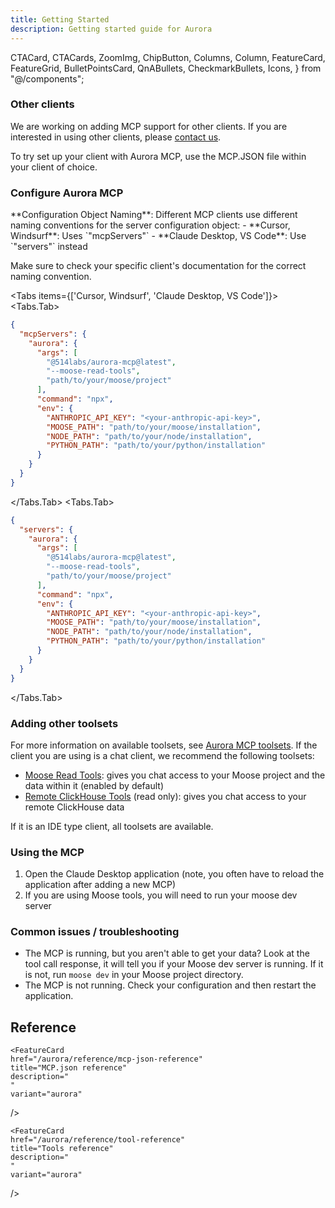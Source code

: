```yaml
---
title: Getting Started
description: Getting started guide for Aurora
---
```


  CTACard,
  CTACards,
  ZoomImg,
  ChipButton,
  Columns,
  Column,
  FeatureCard,
  FeatureGrid,
  BulletPointsCard,
  QnABullets,
  CheckmarkBullets,
  Icons,
} from "@/components";

### Other clients

We are working on adding MCP support for other clients. If you are interested in using other clients, please [contact us](mailto:aurora@fiveonefour.com).

To try set up your client with Aurora MCP, use the MCP.JSON file within your client of choice.

<Steps>

### Configure Aurora MCP

<Callout type="warning">
**Configuration Object Naming**: Different MCP clients use different naming conventions for the server configuration object:
- **Cursor, Windsurf**: Uses `"mcpServers"`
- **Claude Desktop, VS Code**: Use `"servers"` instead

Make sure to check your specific client's documentation for the correct naming convention.
</Callout>

<Tabs items={['Cursor, Windsurf', 'Claude Desktop, VS Code']}>
<Tabs.Tab>
```json filename="MCP configuration" copy
{
  "mcpServers": {
    "aurora": {
      "args": [
        "@514labs/aurora-mcp@latest",
        "--moose-read-tools",
        "path/to/your/moose/project"
      ],
      "command": "npx",
      "env": {
        "ANTHROPIC_API_KEY": "<your-anthropic-api-key>",
        "MOOSE_PATH": "path/to/your/moose/installation",
        "NODE_PATH": "path/to/your/node/installation",
        "PYTHON_PATH": "path/to/your/python/installation"
      }
    }
  }
}
```
</Tabs.Tab>
<Tabs.Tab>
```json filename="MCP configuration" copy
{
  "servers": {
    "aurora": {
      "args": [
        "@514labs/aurora-mcp@latest",
        "--moose-read-tools",
        "path/to/your/moose/project"
      ],
      "command": "npx",
      "env": {
        "ANTHROPIC_API_KEY": "<your-anthropic-api-key>",
        "MOOSE_PATH": "path/to/your/moose/installation",
        "NODE_PATH": "path/to/your/node/installation",
        "PYTHON_PATH": "path/to/your/python/installation"
      }
    }
  }
}
```
</Tabs.Tab>
</Tabs>

### Adding other toolsets

For more information on available toolsets, see [Aurora MCP toolsets](/aurora/reference/tool-reference). If the client you are using is a chat client, we recommend the following toolsets:

* [Moose Read Tools](../aurora/reference/tool-reference#moose-read-tools): gives you chat access to your Moose project and the data within it (enabled by default)
* [Remote ClickHouse Tools](../aurora/reference/tool-reference#remote-clickhouse) (read only): gives you chat access to your remote ClickHouse data

If it is an IDE type client, all toolsets are available.

### Using the MCP

1. Open the Claude Desktop application (note, you often have to reload the application after adding a new MCP)
2. If you are using Moose tools, you will need to run your moose dev server

</Steps>

### Common issues / troubleshooting

* The MCP is running, but you aren't able to get your data? Look at the tool call response, it will tell you if your Moose dev server is running. If it is not, run `moose dev` in your Moose project directory.
* The MCP is not running. Check your configuration and then restart the application.

## Reference
<FeatureGrid columns={3}>
  
  <FeatureCard
    href="/aurora/reference/cli-reference"
    title="CLI reference"
    description="
    "
    variant="aurora"
  />

    <FeatureCard
    href="/aurora/reference/mcp-json-reference"
    title="MCP.json reference"
    description="
    "
    variant="aurora"
  />

    <FeatureCard
    href="/aurora/reference/tool-reference"
    title="Tools reference"
    description="
    "
    variant="aurora"
  />

</FeatureGrid>

